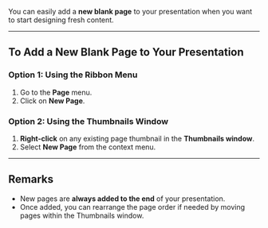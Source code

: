 
You can easily add a **new blank page** to your presentation when you want to start designing fresh content.

---

## **To Add a New Blank Page to Your Presentation**

### Option 1: Using the Ribbon Menu
1. Go to the **Page** menu.
2. Click on **New Page**.

### Option 2: Using the Thumbnails Window
1. **Right-click** on any existing page thumbnail in the **Thumbnails window**.
2. Select **New Page** from the context menu.

---

## **Remarks**
- New pages are **always added to the end** of your presentation.
- Once added, you can rearrange the page order if needed by moving pages within the Thumbnails window.

